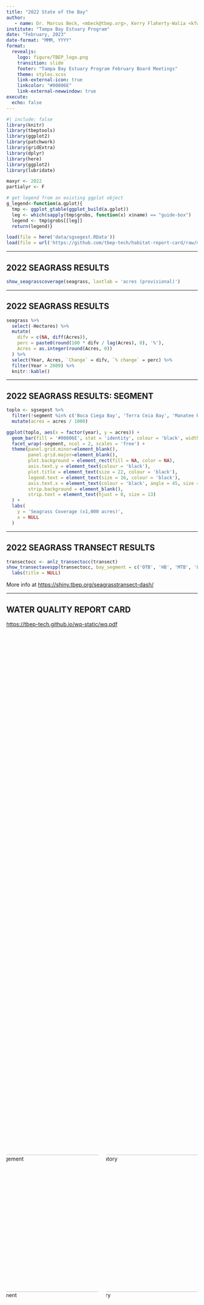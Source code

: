 ```yaml
---
title: "2022 State of the Bay"
author: 
   - name: Dr. Marcus Beck, <mbeck@tbep.org>, Kerry Flaherty-Walia <kfwalia@tbep.org>
institute: "Tampa Bay Estuary Program"
date: "February, 2023"
date-format: "MMM, YYYY"
format:
  revealjs:
    logo: figure/TBEP_logo.png
    transition: slide
    footer: "Tampa Bay Estuary Program February Board Meetings"
    theme: styles.scss
    link-external-icon: true
    linkcolor: "#00806E"
    link-external-newwindow: true
execute:
  echo: false
---
```


```r
#| include: false
library(knitr)
library(tbeptools)
library(ggplot2)
library(patchwork)
library(gridExtra)
library(dplyr)
library(here)
library(ggplot2)
library(lubridate)

maxyr <- 2022
partialyr <- F

# get legend from an existing ggplot object
g_legend<-function(a.gplot){
  tmp <- ggplot_gtable(ggplot_build(a.gplot))
  leg <- which(sapply(tmp$grobs, function(x) x$name) == "guide-box")
  legend <- tmp$grobs[[leg]]
  return(legend)}

load(file = here('data/sgsegest.RData'))
load(file = url('https://github.com/tbep-tech/habitat-report-card/raw/main/tabs/tab2022.RData'))
```

------------------------------------------------------------------------

## 2022 SEAGRASS RESULTS

```r
show_seagrasscoverage(seagrass, lastlab = 'acres (provisional)')
```

------------------------------------------------------------------------

## 2022 SEAGRASS RESULTS

```r
seagrass %>% 
  select(-Hectares) %>% 
  mutate(
    difv = c(NA, diff(Acres)), 
    perc = paste0(round(100 * difv / lag(Acres), 0), '%'), 
    Acres = as.integer(round(Acres, 0))
  ) %>% 
  select(Year, Acres, `Change` = difv, `% change` = perc) %>% 
  filter(Year > 2009) %>% 
  knitr::kable()
```

------------------------------------------------------------------------

## 2022 SEAGRASS RESULTS: SEGMENT

```r

toplo <- sgsegest %>% 
  filter(!segment %in% c('Boca Ciega Bay', 'Terra Ceia Bay', 'Manatee River')) %>% 
  mutate(acres = acres / 1000)

ggplot(toplo, aes(x = factor(year), y = acres)) +
  geom_bar(fill = '#00806E', stat = 'identity', colour = 'black', width = 0.6) +
  facet_wrap(~segment, ncol = 2, scales = 'free') +
  theme(panel.grid.minor=element_blank(),
        panel.grid.major=element_blank(),
        plot.background = element_rect(fill = NA, color = NA),
        axis.text.y = element_text(colour = 'black'),
        plot.title = element_text(size = 22, colour = 'black'),
        legend.text = element_text(size = 16, colour = 'black'),
        axis.text.x = element_text(colour = 'black', angle = 45, size = 8, hjust = 1), 
        strip.background = element_blank(), 
        strip.text = element_text(hjust = 0, size = 13)
  ) + 
  labs(
    y = 'Seagrass Coverage (x1,000 acres)', 
    x = NULL
  )
```

------------------------------------------------------------------------

## 2022 SEAGRASS TRANSECT RESULTS

```r
transectocc <- anlz_transectocc(transect)
show_transectavespp(transectocc, bay_segment = c('OTB', 'HB', 'MTB', 'LTB')) +
  labs(title = NULL)
```

More info at <https://shiny.tbep.org/seagrasstransect-dash/>

------------------------------------------------------------------------

## WATER QUALITY REPORT CARD

<https://tbep-tech.github.io/wq-static/wq.pdf>

::: {.columns style="display: flex !important; height: 80%;"}
::: {.column width="50%" style="display: flex; justify-content: center; align-items: center;"}
![Management](figure/wq2022prov1.jpg){width="360"}
:::

::: {.column width="50%" style="display: flex; justify-content: center; align-items: center;"}
![Regulatory](figure/wq2022prov2.jpg){width="360"}
:::
:::

------------------------------------------------------------------------

## MANAGEMENT ACTIONS

-   Each bay segment assigned a management action

![](figure/wqactions.jpg)

------------------------------------------------------------------------

## MANAGEMENT RESULTS

![](figure/wq2022segfinal.PNG)

------------------------------------------------------------------------

## MANAGEMENT OUTCOMES

```r
show_matrix(epcdata, txtsz = NULL, yrrng = c(1975, 2022), partialyr = partialyr) +
  scale_y_continuous(expand = c(0,0), breaks = sort(unique(epcdata$yr))) + 
  coord_flip() +
  theme(axis.text.x = element_text(angle = 45, hjust = 1, size = 9))
```

More info at <https://shiny.tbep.org/wq-dash/>

------------------------------------------------------------------------

## REGULATORY OUTCOMES

```r
show_wqmatrix(epcdata, txtsz = NULL, yrrng = c(1975, 2022), partialyr = partialyr) +
  scale_y_continuous(expand = c(0,0), breaks = sort(unique(epcdata$yr))) + 
  coord_flip() +
  theme(axis.text.x = element_text(angle = 45, hjust = 1, size = 9))
```

More info at <https://shiny.tbep.org/wq-dash/>

------------------------------------------------------------------------

## CHLOROPHYLL TRENDS

```r
#| fig-height: 6
yrrng <- c(1975, maxyr)
txtcol <- 'black'
thrthm <- theme(
    plot.background = element_rect(fill = NA, color = NA),
    axis.text.y = element_text(colour = txtcol, size = 12),
    axis.title = element_blank(),
    plot.title = element_text(size = 15, colour = txtcol),
    legend.text = element_text(size = 12, colour = txtcol),
    axis.text.x = element_text(colour = txtcol, angle = 0, size = 12, hjust = 0.5)
  )
sclx <- scale_x_continuous(breaks = seq(1975, maxyr, by = 5))
p1 <- show_thrplot(epcdata, bay_segment = "OTB", thr = "chla", yrrng = yrrng, partialyr = partialyr) + sclx + thrthm
p1leg <- g_legend(p1)
p1 <- p1 + theme(legend.positio = 'none')
p2 <- show_thrplot(epcdata, bay_segment = "HB", thr = "chla", yrrng = yrrng, partialyr = partialyr) + sclx + thrthm + theme(legend.position = 'none')
p3 <- show_thrplot(epcdata, bay_segment = "MTB", thr = "chla", yrrng = yrrng, partialyr = partialyr) + sclx + thrthm + theme(legend.position = 'none')
p4 <- show_thrplot(epcdata, bay_segment = "LTB", thr = "chla", yrrng = yrrng, partialyr = partialyr) + sclx + thrthm + theme(legend.position = 'none')

# align
# Get the widths
pA <- ggplot_gtable(ggplot_build(p1))
pB <- ggplot_gtable(ggplot_build(p2))
pC <- ggplot_gtable(ggplot_build(p3))
pD <- ggplot_gtable(ggplot_build(p4))
maxWidth = grid::unit.pmax(pA$widths[2:3], pB$widths[2:3], pD$widths[2:3], pD$widths[2:3])

# Set the widths
pA$widths[2:3] <- maxWidth
pB$widths[2:3] <- maxWidth
pC$widths[2:3] <- maxWidth
pD$widths[2:3] <- maxWidth

grid.arrange(
  p1leg,
  arrangeGrob(pA, pB, ncol = 2),
  arrangeGrob(pC, pD, ncol = 2),
  ncol = 1, heights = c(0.1, 1, 1)
)
```

------------------------------------------------------------------------

## SEASONAL TRENDS

```r
#| fig-height: 6
yrrng <- c(1975, maxyr)
txtcol <- 'black'
thrthm <- theme(
    plot.background = element_rect(fill = NA, color = NA),
    axis.text.y = element_text(colour = txtcol, size = 12),
    axis.title = element_blank(),
    plot.title = element_text(size = 15, colour = txtcol),
    legend.text = element_text(size = 12, colour = txtcol),
    axis.text.x = element_text(size = 10, colour = txtcol, angle = 0, hjust = 0.5)
  )

p1 <- show_boxplot(epcdata, bay_segment = "OTB", yrrng = yrrng, yrsel = maxyr, partialyr = partialyr) + thrthm
p1leg <- g_legend(p1)
p1 <- p1 + theme(legend.position = 'none')
p2 <- show_boxplot(epcdata, bay_segment = "HB", yrrng = yrrng, yrsel = maxyr, partialyr = partialyr) + thrthm + theme(legend.position = 'none')
p3 <- show_boxplot(epcdata, bay_segment = "MTB", yrrng = yrrng, yrsel = maxyr, partialyr = partialyr) + thrthm + theme(legend.position = 'none')
p4 <- show_boxplot(epcdata, bay_segment = "LTB",  yrrng = yrrng, yrsel = maxyr, partialyr = partialyr) + thrthm + theme(legend.position = 'none')

# align
# Get the widths
pA <- ggplot_gtable(ggplot_build(p1))
pB <- ggplot_gtable(ggplot_build(p2))
pC <- ggplot_gtable(ggplot_build(p3))
pD <- ggplot_gtable(ggplot_build(p4))
maxWidth = grid::unit.pmax(pA$widths[2:3], pB$widths[2:3], pD$widths[2:3], pD$widths[2:3])

# Set the widths
pA$widths[2:3] <- maxWidth
pB$widths[2:3] <- maxWidth
pC$widths[2:3] <- maxWidth
pD$widths[2:3] <- maxWidth

grid.arrange(
  p1leg,
  arrangeGrob(pA, pB, ncol = 2),
  arrangeGrob(pC, pD, ncol = 2),
  ncol = 1, heights = c(0.1, 1, 1)
)
```

------------------------------------------------------------------------

## PYRODINIUM TRENDS

```r
# https://f50006a.eos-intl.net/F50006A/OPAC/Details/Record.aspx?BibCode=5635517
datall <- read.csv('https://f50006a.eos-intl.net/ELIBSQL12_F50006A_Documents/OTBMP_Pyrodinium_Chl_2011-2020_v101922.csv') %>% 
  select(
    yr = Year, 
    date = Sample_Date, 
    Latitude, 
    Longitude, 
    pyro = P..bahamense.Abundance..cells.L.
  )
dat2022 <- read.csv(here('data/Pyrodinium_Chla_OTBMP_2022.csv')) %>% 
  select(
    date = Date, 
    Latitude, 
    Longitude, 
    pyro = Pyrodinium..Cells.L.
  )

dat <- bind_rows(datall, dat2022) %>% 
  mutate(
    date = mdy(date), 
    yr = year(date), 
    doy = yday(date), 
    pyro = pmin(3e6, pyro), 
    pyro = ifelse(pyro == 0, NA, pyro)
  )

ggplot(subset(dat, !is.na(pyro)), aes(x = doy, y = Latitude)) + 
  geom_point(aes(fill = pyro, size = pyro), shape = 21, color = 'darkgrey') + 
  geom_point(data = subset(dat, is.na(pyro)), aes(shape = "No cells"),
             size = 1, color = "lightgrey") +
  scale_x_continuous(limits = c(0, 365)) + 
  scale_fill_viridis_c(guide = "legend", option = 'C', direction = -1, labels = c('0', '1e6', '2e6', '> 3e6'), na.value = 'lightgrey') +
  scale_size_continuous(range = c(1, 5), labels = c('0', '1e6', '2e6', '> 3e6')) +
  facet_wrap(~yr, ncol = 4) + 
  theme_bw() + 
  theme(
    strip.background = element_blank(), 
    panel.grid = element_blank(),
    legend.spacing.y = unit(-0.2, "cm")
  ) + 
  guides(fill = guide_legend(), 
         size = guide_legend(),
         shape = guide_legend(order = 1)) +
  labs(
    x = 'Day of Year', 
    shape = 'cells/L\n',
    fill = NULL, 
    size = NULL, 
    subtitle = expression(paste(italic('P. bahamense'), ' cell counts by location and date in Old Tampa Bay')),
    caption = 'Data from FWC routine monitoring stations'
  )

```

------------------------------------------------------------------------

## PYRODINIUM TRENDS

```r
wqatt <- anlz_avedat(epcdata) %>% 
  anlz_attain()%>% 
  filter(bay_segment == 'OTB') %>% 
  mutate(outcome = factor(outcome, levels = c('red', 'yellow', 'green')))
dat <- bind_rows(datall, dat2022) %>% 
  mutate(
    date = mdy(date), 
    yr = year(date), 
    doy = yday(date)
  ) %>% 
  left_join(wqatt, by = 'yr')

ggplot(subset(dat, !is.na(pyro)), aes(x = factor(yr), y = pyro, fill = outcome))  + 
  geom_violin(draw_quantiles = 0.5) + 
  scale_y_log10() + 
  theme_minimal() + 
  theme(
    panel.grid.major.x = element_blank(), 
    panel.grid.minor.x = element_blank(), 
    legend.position = 'none'
  ) +
  scale_fill_manual(values = c('red' = '#CC3231', 'yellow' = '#E9C318', 'green' = '#2DC938')) +
  labs(
    x = NULL, 
    y = expression(paste(italic('P. bahamense'), ' (cells/L)')), 
    title = 'OTB cell counts by year with water quality outcomes',
    caption = 'Data from FWC routine monitoring stations',
    fill = NULL
  )
```

------------------------------------------------------------------------

## PYRODINIUM TRENDS

```r
dat <- bind_rows(datall, dat2022) %>% 
  mutate(
    date = mdy(date), 
    yr = year(date), 
    doy = yday(date), 
    pyro = pmin(1e6, pyro), 
    pyro = ifelse(pyro == 0, NA, pyro)
  ) %>% 
  filter(yr == 2022)

epcdts <- epcdata %>% 
  filter(yr == 2022 & bay_segment == 'OTB') %>% 
  mutate(
    doy = yday(SampleTime), 
    date = format(as.Date(SampleTime), '%b %d')
  ) %>% 
  select(date, doy, Latitude, Longitude)
ggplot(subset(dat, !is.na(pyro)), aes(x = doy, y = Latitude)) + 
  geom_point(aes(fill = pyro, size = pyro), shape = 21, color = 'darkgrey') + 
  geom_point(data = subset(dat, is.na(pyro)), aes(shape = "No cells"),
             size = 1, color = "lightgrey") +
  scale_x_continuous(limits = c(150, 275)) + 
  geom_vline(data = epcdts, aes(xintercept = doy, linetype = 'EPC sample dates')) +
  scale_fill_viridis_c(guide = "legend", option = 'C', direction = -1,  breaks = c(0, 2e5, 4e5, 6e5, 8e5, 1e6), labels = c('0', '2e5', '4e5', '6e5', '8e5', '> 1e6'), na.value = 'lightgrey') +
  scale_size_continuous(range = c(1, 5), breaks = c(0, 2e5, 4e5, 6e5, 8e5, 1e6), labels = c('0', '2e5', '4e5', '6e5', '8e5', '> 1e6')) +
  scale_linetype_manual(values = 'dashed') +
  theme_bw() + 
  theme(
    strip.background = element_blank(), 
    panel.grid = element_blank(),
    legend.spacing.y = unit(-0.2, "cm")
  ) + 
  geom_text(data = epcdts, aes(x = doy, y = min(dat$Latitude), label = date), angle = 90, vjust = -0.4, hjust = 0.2) +
  guides(fill = guide_legend(order = 2), 
         size = guide_legend(order = 2),
         shape = guide_legend(order = 1), 
         linetype = guide_legend(order = 3)) +
  labs(
    x = 'Day of Year', 
    shape = 'cells/L\n',
    fill = NULL, 
    size = NULL, 
    linetype = '\n',
    subtitle = expression(paste('2022 ', italic('P. bahamense'), ' cell counts by location and date in Old Tampa Bay')), 
    caption = 'Data from FWC routine monitoring stations'
  )
```

------------------------------------------------------------------------

## NEKTON RESULTS

```r
tbniscr <- anlz_tbniscr(fimdata)
show_tbniscr(tbniscr)
```

More info at <https://shiny.tbep.org/nekton-dash/>

------------------------------------------------------------------------

## NEKTON RESULTS

```r
tbniscr <- anlz_tbniscr(fimdata)
show_tbnimatrix(tbniscr, txtsz = NULL) + 
  scale_y_continuous(expand = c(0,0), breaks = sort(unique(tbniscr$Year))) + 
  coord_flip() +
  theme(axis.text.x = element_text(angle = 45, hjust = 1, size = 9))
```

More info at <https://shiny.tbep.org/nekton-dash/>

------------------------------------------------------------------------

## BENTHIC RESULTS

```r
tbbiscr <- anlz_tbbiscr(benthicdata)
show_tbbimatrix(tbbiscr, txtsz = NULL, bay_segment = c('OTB', 'HB', 'MTB', 'LTB')) + 
  scale_y_continuous(expand = c(0,0), breaks = sort(unique(tbbiscr$yr))) + 
  coord_flip() +
  theme(axis.text.x = element_text(angle = 45, hjust = 1, size = 9))
```

More info at <https://tbep-tech.github.io/tbeptools/articles/tbbi>

------------------------------------------------------------------------

## 2022 HABITAT RESTORATION

![](https://github.com/tbep-tech/habitat-report-card/raw/main/docs/figs/bar2022.png)

------------------------------------------------------------------------

## 2022 HABITAT RESTORATION

![](https://github.com/tbep-tech/habitat-report-card/raw/main/docs/figs/totalpie.png)

------------------------------------------------------------------------

## 2022 HABITAT REPORT CARD

```r
show_hmpreport(acres, subtacres, hmptrgs, typ = 'targets') + labs(title = NULL)
```

------------------------------------------------------------------------

## HABITAT RESTORATION PRIORITIES

* Need to focus on oysters, intertidal wetlands (salt marsh), non-forested wetlands
* Uplands - protect existing habitat!
* Mangroves expected to expand

Additional info at <https://tbep-tech.github.io/tbeptools/articles/habitatmasterplan>

------------------------------------------------------------------------

## TAKE HOME

-   Hopeful that preliminary 2022 water quality is a beginning to longer-term improvements
-   Water quality in OTB has been highly variable, one good year does not mean a long-term improvement, key HAB events may have been missed
-   Seagrasses may continue to decline - What other stressors are at play?
-   Stick to our nitrogen load reduction efforts, but investigate other management actions to kickstart seagrass recovery
